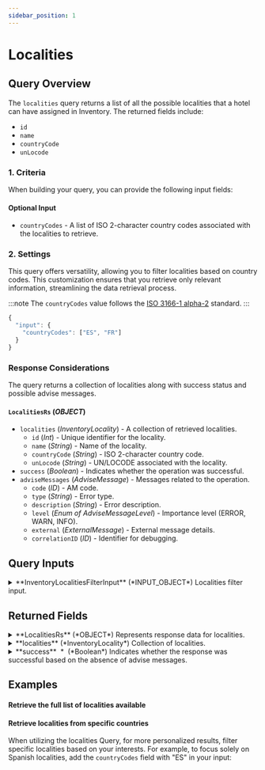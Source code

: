 ```yaml
---
sidebar_position: 1
---
```




# Localities

## Query Overview

The `localities` query returns a list of all the possible localities that a hotel can have assigned in Inventory. The returned fields include:

* `id`
* `name`
* `countryCode`
* `unLocode`

### 1. Criteria

When building your query, you can provide the following input fields:

#### Optional Input
* `countryCodes` - A list of ISO 2-character country codes associated with the localities to retrieve.

### 2. Settings

This query offers versatility, allowing you to filter localities based on country codes. This customization ensures that you retrieve only relevant information, streamlining the data retrieval process.

:::note
The `countryCodes` value follows the [ISO 3166-1 alpha-2](https://en.wikipedia.org/wiki/ISO_3166-1_alpha-2) standard.
:::

```js
{
  "input": {
    "countryCodes": ["ES", "FR"]
  }
}
```

### Response Considerations

The query returns a collection of localities along with success status and possible advise messages.

#### `LocalitiesRs` (*OBJECT*)
* `localities` (*InventoryLocality*) - A collection of retrieved localities.
    * `id` (*Int*) - Unique identifier for the locality.
    * `name` (*String*) - Name of the locality.
    * `countryCode` (*String*) - ISO 2-character country code.
    * `unLocode` (*String*) - UN/LOCODE associated with the locality.
* `success` (*Boolean*) - Indicates whether the operation was successful.
* `adviseMessages` (*AdviseMessage*) - Messages related to the operation.
    * `code` (*ID*) - AM code.
    * `type` (*String*) - Error type.
    * `description` (*String*) - Error description.
    * `level` (*Enum of AdviseMessageLevel*) - Importance level (ERROR, WARN, INFO).
    * `external` (*ExternalMessage*) - External message details.
    * `correlationID` (*ID*) - Identifier for debugging.

## Query Inputs


<details>
  <summary>
  **InventoryLocalitiesFilterInput** (*INPUT_OBJECT*)  
  Localities filter input.  
  </summary>
  
  <details style={{ pointerEvents: "none" }}>
    <summary>
    **countryCodes** (*String*)  
    Country codes of the localities to retrieve. https://en.wikipedia.org/wiki/ISO_3166-1_alpha-2  
    </summary>
  </details>
  
</details>



## Returned Fields


<details>
  <summary>
  **LocalitiesRs** (*OBJECT*)  
  Represents response data for localities.  
  </summary>
  
  
  <details>
    <summary>
    **adviseMessages** (*AdviseMessage*)  
    Collection of advise messages.  
    </summary>

    <details style={{ pointerEvents: "none" }}>
      <summary>
      **code**&nbsp;<span class="required"> *</span>&nbsp; (*ID*)  
      AM code: The following codes can be returned:  
      </summary>
    </details>

    <details style={{ pointerEvents: "none" }}>
      <summary>
      **type**&nbsp;<span class="required"> *</span>&nbsp; (*String*)  
      Error type: The following types are valid:[type]  
      </summary>
    </details>

    <details style={{ pointerEvents: "none" }}>
      <summary>
      **description**&nbsp;<span class="required"> *</span>&nbsp; (*String*)  
      Error description  
      </summary>
    </details>

    <details style={{ pointerEvents: "none" }}>
      <summary>
      **level**&nbsp;<span class="required"> *</span>&nbsp; (*Enum of AdviseMessageLevel*)  
      Indicates the level of importance of the message.
Possible values: ERROR, WARN, INFO.  
      Possible values:  
      `WARN`  
      `ERROR`  
      `INFO`  
      </summary>
    </details>

    <details>
      <summary>
      **external** (*ExternalMessage*)  
      Specify the external message.  
      </summary>

      <details style={{ pointerEvents: "none" }}>
        <summary>
        **code** (*String*)  
        External code.  
        </summary>
      </details>

      <details style={{ pointerEvents: "none" }}>
        <summary>
        **message**&nbsp;<span class="required"> *</span>&nbsp; (*String*)  
        External message.  
        </summary>
      </details>
    </details>

    <details style={{ pointerEvents: "none" }}>
      <summary>
      **correlationID**&nbsp;<span class="required"> *</span>&nbsp; (*ID*)  
      Identifier to investigate the cause of the error.  
      </summary>
    </details>
  </details>

  <details>
    <summary>
    **localities** (*InventoryLocality*)  
    Collection of localities.  
    </summary>

    <details style={{ pointerEvents: "none" }}>
      <summary>
      **id**&nbsp;<span class="required"> *</span>&nbsp; (*Int*)  
      Unique identifier for the locality.  
      </summary>
    </details>

    <details style={{ pointerEvents: "none" }}>
      <summary>
      **name** (*String*)  
      Name of the locality.  
      </summary>
    </details>

    <details style={{ pointerEvents: "none" }}>
      <summary>
      **countryCode** (*String*)  
      ISO 2-character country code associated with the locality.  
      </summary>
    </details>

    <details style={{ pointerEvents: "none" }}>
      <summary>
      **unLocode** (*String*)  
      UN/LOCODE associated with the locality.  
      </summary>
    </details>
  </details>

  <details style={{ pointerEvents: "none" }}>
    <summary>
    **success**&nbsp;<span class="required"> *</span>&nbsp; (*Boolean*)  
    Indicates whether the response was successful based on the absence of advise messages.  
    </summary>
  </details>
</details>



## Examples

#### Retrieve the full list of localities available

<GraphqlSample query={localitiesQuery} variables={localitiesVariables} />


#### Retrieve localities from specific countries

When utilizing the localities Query, for more personalized results, filter specific localities based on your interests. For example, to focus solely on Spanish localities, add the `countryCodes` field with "ES" in your input:

<GraphqlSample query={localitiesQuery} variables={localitiesByCountryCodesVariables} />